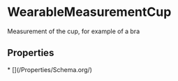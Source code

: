 # WearableMeasurementCup

Measurement of the cup, for example of a bra

## Properties

<Grid>
* [](/Properties/Schema.org/)

</Grid>

